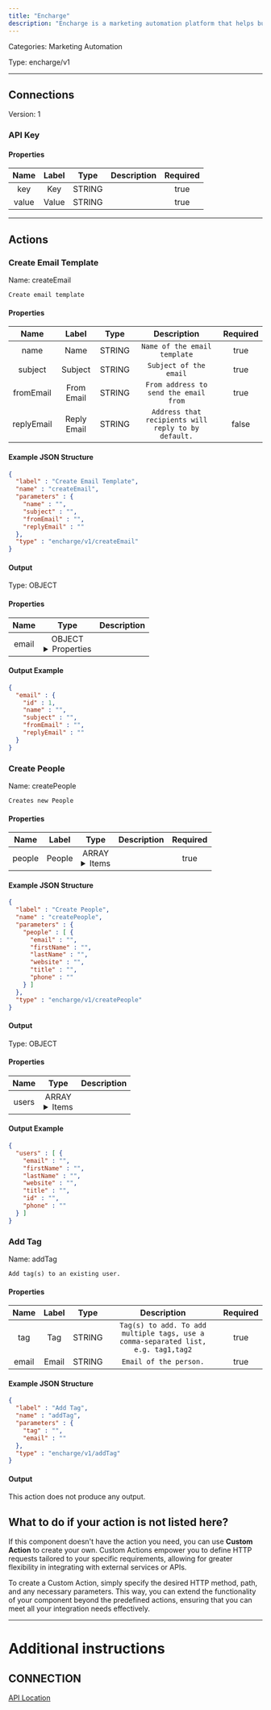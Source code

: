 ```yaml
---
title: "Encharge"
description: "Encharge is a marketing automation platform that helps businesses automate their customer communication and marketing campaigns."
---
```



Categories: Marketing Automation


Type: encharge/v1

<hr />



## Connections

Version: 1


### API Key

#### Properties

|      Name       |      Label     |     Type     |     Description     | Required |
|:---------------:|:--------------:|:------------:|:-------------------:|:--------:|
| key | Key | STRING |  | true |
| value | Value | STRING |  | true |





<hr />


## Actions


### Create Email Template
Name: createEmail

`Create email template`

#### Properties

|      Name       |      Label     |     Type     |     Description     | Required |
|:---------------:|:--------------:|:------------:|:-------------------:|:--------:|
| name | Name | STRING | `Name of the email template` | true |
| subject | Subject | STRING | `Subject of the email` | true |
| fromEmail | From Email | STRING | `From address to send the email from` | true |
| replyEmail | Reply Email | STRING | `Address that recipients will reply to by default.` | false |

#### Example JSON Structure
```json
{
  "label" : "Create Email Template",
  "name" : "createEmail",
  "parameters" : {
    "name" : "",
    "subject" : "",
    "fromEmail" : "",
    "replyEmail" : ""
  },
  "type" : "encharge/v1/createEmail"
}
```

#### Output



Type: OBJECT


#### Properties

|     Name     |     Type     |     Description     |
|:------------:|:------------:|:-------------------:|
| email | OBJECT <details> <summary> Properties </summary> &#123;INTEGER\(id), STRING\(name), STRING\(subject), STRING\(fromEmail), STRING\(replyEmail)&#125; </details> |  |




#### Output Example
```json
{
  "email" : {
    "id" : 1,
    "name" : "",
    "subject" : "",
    "fromEmail" : "",
    "replyEmail" : ""
  }
}
```


### Create People
Name: createPeople

`Creates new People`

#### Properties

|      Name       |      Label     |     Type     |     Description     | Required |
|:---------------:|:--------------:|:------------:|:-------------------:|:--------:|
| people | People | ARRAY <details> <summary> Items </summary> [&#123;STRING\(email), STRING\(firstName), STRING\(lastName), STRING\(website), STRING\(title), STRING\(phone)&#125;] </details> |  | true |

#### Example JSON Structure
```json
{
  "label" : "Create People",
  "name" : "createPeople",
  "parameters" : {
    "people" : [ {
      "email" : "",
      "firstName" : "",
      "lastName" : "",
      "website" : "",
      "title" : "",
      "phone" : ""
    } ]
  },
  "type" : "encharge/v1/createPeople"
}
```

#### Output



Type: OBJECT


#### Properties

|     Name     |     Type     |     Description     |
|:------------:|:------------:|:-------------------:|
| users | ARRAY <details> <summary> Items </summary> [&#123;STRING\(email), STRING\(firstName), STRING\(lastName), STRING\(website), STRING\(title), STRING\(id), STRING\(phone)&#125;] </details> |  |




#### Output Example
```json
{
  "users" : [ {
    "email" : "",
    "firstName" : "",
    "lastName" : "",
    "website" : "",
    "title" : "",
    "id" : "",
    "phone" : ""
  } ]
}
```


### Add Tag
Name: addTag

`Add tag(s) to an existing user.`

#### Properties

|      Name       |      Label     |     Type     |     Description     | Required |
|:---------------:|:--------------:|:------------:|:-------------------:|:--------:|
| tag | Tag | STRING | `Tag(s) to add. To add multiple tags, use a comma-separated list, e.g. tag1,tag2` | true |
| email | Email | STRING | `Email of the person.` | true |

#### Example JSON Structure
```json
{
  "label" : "Add Tag",
  "name" : "addTag",
  "parameters" : {
    "tag" : "",
    "email" : ""
  },
  "type" : "encharge/v1/addTag"
}
```

#### Output

This action does not produce any output.






## What to do if your action is not listed here?

If this component doesn't have the action you need, you can use **Custom Action** to create your own. Custom Actions empower you to define HTTP requests tailored to your specific requirements, allowing for greater flexibility in integrating with external services or APIs.

To create a Custom Action, simply specify the desired HTTP method, path, and any necessary parameters. This way, you can extend the functionality of your component beyond the predefined actions, ensuring that you can meet all your integration needs effectively.

<hr />

# Additional instructions

## CONNECTION

[API Location](https://app.encharge.io/settings/account)
